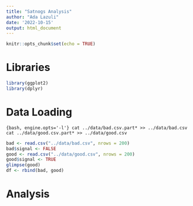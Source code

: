 ```yaml
---
title: "Satnogs Analysis"
author: "Ada Lazuli"
date: '2022-10-15'
output: html_document
---
```


```r
knitr::opts_chunk$set(echo = TRUE)
```

# Libraries
```r
library(ggplot2)
library(dplyr)
```

# Data Loading

`{bash, engine.opts='-l'}
cat ../data/bad.csv.part* >> ../data/bad.csv
cat ../data/good.csv.part* >> ../data/good.csv
`

```r
bad <- read.csv("../data/bad.csv", nrows = 200)
bad$signal <- FALSE
good <- read.csv("../data/good.csv", nrows = 200)
good$signal <- TRUE
glimpse(good)
df <- rbind(bad, good)
```

# Analysis

